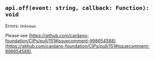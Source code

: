 
<ExperimentalChip />

## `api.off(event: string, callback: Function): void` 

Errors: `Unknown`

Please see 
[https://github.com/cardano-foundation/CIPs/pull/151#issuecomment-998654588](https://github.com/cardano-foundation/CIPs/pull/151#issuecomment-998654588).

<CaniuseTable api={Api.On}/>